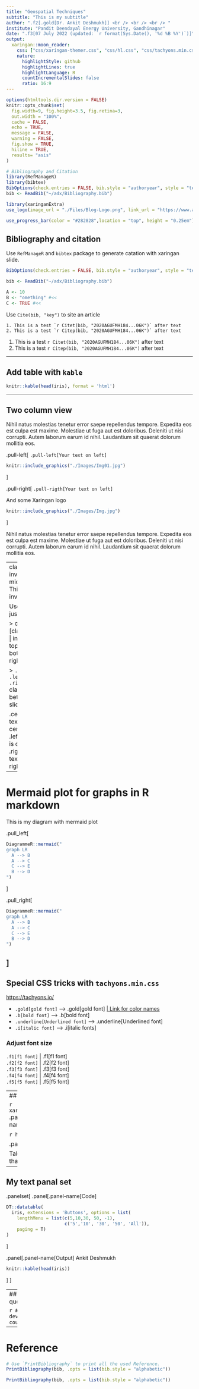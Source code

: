 ```yaml
---
title: "Geospatial Techniques"
subtitle: "This is my subtitle"
author: ".f2[.gold[Dr. Ankit Deshmukh]] <br /> <br /> <br /> "
institute: "Pandit Deendayal Energy University, Gandhinagar"
date: ".f3[07 July 2022 (updated: `r format(Sys.Date(), '%d %B %Y')`)]"
output:
  xaringan::moon_reader:
    css: ["css/xaringan-themer.css", "css/hl.css", "css/tachyons.min.css"]
    nature:
      highlightStyle: github
      highlightLines: true
      highlightLanguage: R
      countIncrementalSlides: false
      ratio: 16:9
---
```


```r
options(htmltools.dir.version = FALSE)
knitr::opts_chunk$set(
  fig.width=9, fig.height=3.5, fig.retina=3,
  out.width = "100%",
  cache = FALSE,
  echo = TRUE,
  message = FALSE, 
  warning = FALSE,
  fig.show = TRUE,
  hiline = TRUE,
  results= "asis" 
)

# Bibliography and Citation  
library(RefManageR)
library(bibtex)
BibOptions(check.entries = FALSE, bib.style = "authoryear", style = "text", first.inits = FALSE)
bib <- ReadBib("~/adx/Bibliography.bib")
```


```r
library(xaringanExtra)
use_logo(image_url = "./Files/Blog-Logo.png", link_url = "https://www.ankitdeshmukh.com/", width = "60px", height = "60px")

use_progress_bar(color = "#282828",location = "top", height = "0.25em")
```

<!-- ------------------------- START SLIDES HERE --------------------------- -->

## Bibliography and citation

Use `RefManageR` and `bibtex` package to generate catation with xaringan slide.

```r
BibOptions(check.entries = FALSE, bib.style = "authoryear", style = "text", first.inits = FALSE)

bib <- ReadBib("~/adx/Bibliography.bib")

A <- 10 
B <- "omething" #<<
C <- TRUE #<<

```

Use `Cite(bib, "key")` to site an article 

```text
1. This is a test `r Citet(bib, "2020AGUFMH184...06K")` after text 
2. This is a test `r Citep(bib, "2020AGUFMH184...06K")` after text 

```

1. This is a test `r Citet(bib, "2020AGUFMH184...06K")` after text 
2. This is a test `r Citep(bib, "2020AGUFMH184...06K")` after text 

---

## Add table with `kable`

```r
knitr::kable(head(iris), format = 'html')
```

---

## Two column view
Nihil natus molestias tenetur error saepe repellendus tempore. Expedita eos est culpa est maxime. Molestiae ut fuga aut est doloribus. Deleniti ut nisi corrupti. Autem laborum earum id nihil. Laudantium sit quaerat dolorum mollitia eos.

.pull-left[
`.pull-left[Your text on left]`

```r
knitr::include_graphics("./Images/Img01.jpg")
```

]

.pull-right[
`.pull-rigth[Your text on left]`

And some Xaringan logo
```r
knitr::include_graphics("./Images/Img.jpg")
```
]

Nihil natus molestias tenetur error saepe repellendus tempore. Expedita eos est culpa est maxime. Molestiae ut fuga aut est doloribus. Deleniti ut nisi corrupti. Autem laborum earum id nihil. Laudantium sit quaerat dolorum mollitia eos.

---
class: inverse middle left
# This is an inverse slide 

Use `class:` just after `---` 

> class: [class_name] | inverse, top, center, bottom, left, right etc.

> `.center[] .left[] .rigth[]` classes in between slides

.center[This text is centered]
.left[This text is on left]
.right[This text in on right]

---

# Mermaid plot for graphs in R markdown 
This is my diagram with mermaid plot

.pull_left[
```r
DiagrammeR::mermaid("
graph LR
  A --> B
  A --> C
  C --> E
  B --> D
")
```
]

.pull_right[
```r
DiagrammeR::mermaid("
graph LR
  A --> B
  A --> C
  C --> E
  B --> D
")
```
]
---

## Special CSS tricks with `tachyons.min.css`
<https://tachyons.io/>

- `.gold[gold font]` --> .gold[gold font] [| Link for color names](http://tachyons.io/docs/themes/skins/)
- `.b[bold font]` --> .b[bold font]
- `.underline[Underlined font]` --> .underline[Underlined font]
- `.i[italic font]` --> .i[italic fonts]

### Adjust font size

`.f1[f1 font]` | .f1[f1 font] <br /> 
`.f2[f2 font]` | .f2[f2 font] <br /> 
`.f3[f3 font]` | .f3[f3 font] <br /> 
`.f4[f4 font]` | .f4[f4 font] <br /> 
`.f5[f5 font]` | .f5[f5 font] <br /> 

---
## Panal set in Slides

```r
xaringanExtra::use_panelset()
```
.panelset[
.panel[.panel-name[app.R]

```r
hist(runif(100))
```
]

.panel[.panel-name[About]

Take a look at the R code in that other panel.
]
]

---

## My text panal set

.panelset[
.panel[.panel-name[Code]

```r
DT::datatable(
  iris, extensions = 'Buttons', options = list(
    lengthMenu = list(c(5,10,30, 50, -1), 
                      c('5','10', '30', '50', 'All')),
    paging = T)
)
```
]

.panel[.panel-name[Output]
Ankit Deshmukh

```r
knitr::kable(head(iris))
```
]
]

---
## Adding countdown in Slides
Solve this random question :: blab blab its

```r
# install.packages("devtools")
# devtools::install_github("gadenbuie/countdown")
countdown::countdown(20, style = "z-index:100")
```

---
# Reference 

```r
# Use `PrintBibliography` to print all the used Reference.
PrintBibliography(bib, .opts = list(bib.style = "alphabetic"))
```

```r
PrintBibliography(bib, .opts = list(bib.style = "alphabetic"))
```

